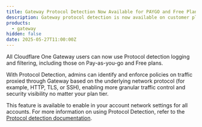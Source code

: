 ```yaml
---
title: Gateway Protocol Detection Now Available for PAYGO and Free Plans
description: Gateway protocol detection is now available on customer plan types!
products:
  - gateway
hidden: false
date: 2025-05-27T11:00:00Z
---
```


All Cloudflare One Gateway users can now use Protocol detection logging and filtering, including those on Pay-as-you-go and Free plans.

With Protocol Detection, admins can identify and enforce policies on traffic proxied through Gateway based on the underlying network protocol (for example, HTTP, TLS, or SSH), enabling more granular traffic control and security visibility no matter your plan tier.

This feature is available to enable in your account network settings for all accounts. For more information on using Protocol Detection, refer to the [Protocol detection documentation](/cloudflare-one/policies/gateway/network-policies/protocol-detection/).
